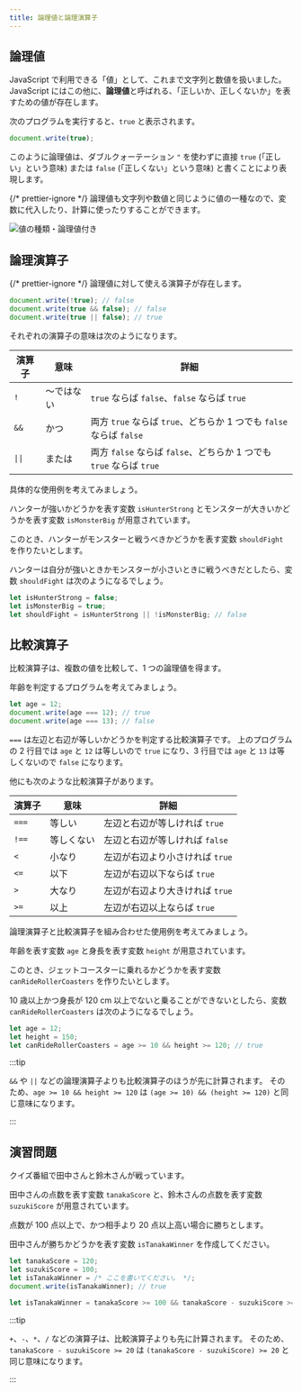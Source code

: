 ```yaml
---
title: 論理値と論理演算子
---
```


## 論理値

JavaScript で利用できる「<Term>値</Term>」として、これまで<Term>文字列</Term>と<Term>数値</Term>を扱いました。
JavaScript にはこの他に、**論理値**と呼ばれる、「正しいか、正しくないか」を表すための<Term>値</Term>が存在します。

次のプログラムを実行すると、`true` と表示されます。

```javascript
document.write(true);
```

このように<Term>論理値</Term>は、ダブルクォーテーション `"` を使わずに直接 `true` (「正しい」という意味) または `false` (「正しくない」という意味) と書くことにより表現します。

{/* prettier-ignore */}
<Term>論理値</Term>も<Term>文字列</Term>や<Term>数値</Term>と同じように<Term>値</Term>の一種なので、<Term>変数</Term>に<Term>代入</Term>したり、計算に使ったりすることができます。

![値の種類・論理値付き](./value-types-with-boolean.drawio.svg)

## 論理演算子

{/* prettier-ignore */}
<Term>論理値</Term>に対して使える<Term>演算子</Term>が存在します。

```javascript
document.write(!true); // false
document.write(true && false); // false
document.write(true || false); // true
```

それぞれの<Term>演算子</Term>の意味は次のようになります。

| 演算子 | 意味       | 詳細                                                                |
| ------ | ---------- | ------------------------------------------------------------------- |
| `!`    | ～ではない | `true` ならば `false`、`false` ならば `true`                        |
| `&&`   | かつ       | 両方 `true` ならば `true`、どちらか 1 つでも `false` ならば `false` |
| `\|\|` | または     | 両方 `false` ならば `false`、どちらか 1 つでも `true` ならば `true` |

具体的な使用例を考えてみましょう。

ハンターが強いかどうかを表す変数 `isHunterStrong` とモンスターが大きいかどうかを表す変数 `isMonsterBig` が用意されています。

このとき、ハンターがモンスターと戦うべきかどうかを表す変数 `shouldFight` を作りたいとします。

ハンターは自分が強いときかモンスターが小さいときに戦うべきだとしたら、変数 `shouldFight` は次のようになるでしょう。

```javascript
let isHunterStrong = false;
let isMonsterBig = true;
let shouldFight = isHunterStrong || !isMonsterBig; // false
```

## 比較演算子

比較演算子は、複数の<Term>値</Term>を比較して、1 つの<Term>論理値</Term>を得ます。

年齢を判定するプログラムを考えてみましょう。

```javascript showLineNumbers
let age = 12;
document.write(age === 12); // true
document.write(age === 13); // false
```

`===` は左辺と右辺が等しいかどうかを判定する比較演算子です。
上のプログラムの 2 行目では `age` と `12` は等しいので `true` になり、3 行目では `age` と `13` は等しくないので `false` になります。

他にも次のような比較演算子があります。

| 演算子 | 意味       | 詳細                            |
| ------ | ---------- | ------------------------------- |
| `===`  | 等しい     | 左辺と右辺が等しければ `true`   |
| `!==`  | 等しくない | 左辺と右辺が等しければ `false`  |
| `<`    | 小なり     | 左辺が右辺より小さければ `true` |
| `<=`   | 以下       | 左辺が右辺以下ならば `true`     |
| `>`    | 大なり     | 左辺が右辺より大きければ `true` |
| `>=`   | 以上       | 左辺が右辺以上ならば `true`     |

論理演算子と比較演算子を組み合わせた使用例を考えてみましょう。

年齢を表す変数 `age` と身長を表す変数 `height` が用意されています。

このとき、ジェットコースターに乗れるかどうかを表す変数 `canRideRollerCoasters` を作りたいとします。

10 歳以上かつ身長が 120 cm 以上でないと乗ることができないとしたら、変数 `canRideRollerCoasters` は次のようになるでしょう。

```javascript
let age = 12;
let height = 150;
let canRideRollerCoasters = age >= 10 && height >= 120; // true
```

:::tip

`&&` や `||` などの論理演算子よりも比較演算子のほうが先に計算されます。
そのため、`age >= 10 && height >= 120` は `(age >= 10) && (height >= 120)` と同じ意味になります。

:::

## 演習問題

クイズ番組で田中さんと鈴木さんが戦っています。

田中さんの点数を表す変数 `tanakaScore` と、鈴木さんの点数を表す変数 `suzukiScore` が用意されています。

点数が 100 点以上で、かつ相手より 20 点以上高い場合に勝ちとします。

田中さんが勝ちかどうかを表す変数 `isTanakaWinner` を作成してください。

```javascript
let tanakaScore = 120;
let suzukiScore = 100;
let isTanakaWinner = /* ここを書いてください。 */;
document.write(isTanakaWinner); // true
```

<Answer title="クイズ番組">

```javascript
let isTanakaWinner = tanakaScore >= 100 && tanakaScore - suzukiScore >= 20;
```

<ViewSource url={import.meta.url} path="_samples/quiz-program" />

:::tip

`+`、`-`、`*`、`/` などの演算子は、比較演算子よりも先に計算されます。
そのため、`tanakaScore - suzukiScore >= 20` は `(tanakaScore - suzukiScore) >= 20` と同じ意味になります。

:::

</Answer>
